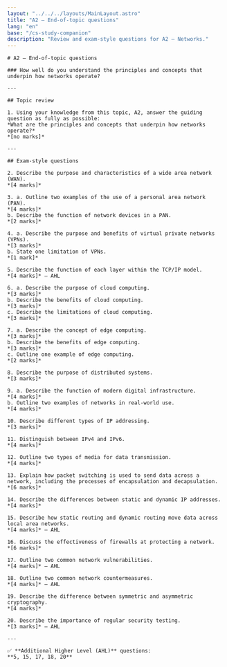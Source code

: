 ```yaml
---
layout: "../../../layouts/MainLayout.astro"
title: "A2 – End-of-topic questions"
lang: "en"
base: "/cs-study-companion"
description: "Review and exam-style questions for A2 – Networks."
---
```


<article className="prose prose-lg prose-slate max-w-none">

    # A2 – End-of-topic questions

    ### How well do you understand the principles and concepts that underpin how networks operate?

    ---

    ## Topic review

    1. Using your knowledge from this topic, A2, answer the guiding question as fully as possible:
    *What are the principles and concepts that underpin how networks operate?*
    *[no marks]*

    ---

    ## Exam-style questions

    2. Describe the purpose and characteristics of a wide area network (WAN).
    *[4 marks]*

    3. a. Outline two examples of the use of a personal area network (PAN).
    *[4 marks]*
    b. Describe the function of network devices in a PAN.
    *[2 marks]*

    4. a. Describe the purpose and benefits of virtual private networks (VPNs).
    *[3 marks]*
    b. State one limitation of VPNs.
    *[1 mark]*

    5. Describe the function of each layer within the TCP/IP model.
    *[4 marks]* – AHL

    6. a. Describe the purpose of cloud computing.
    *[3 marks]*
    b. Describe the benefits of cloud computing.
    *[3 marks]*
    c. Describe the limitations of cloud computing.
    *[3 marks]*

    7. a. Describe the concept of edge computing.
    *[3 marks]*
    b. Describe the benefits of edge computing.
    *[3 marks]*
    c. Outline one example of edge computing.
    *[2 marks]*

    8. Describe the purpose of distributed systems.
    *[3 marks]*

    9. a. Describe the function of modern digital infrastructure.
    *[4 marks]*
    b. Outline two examples of networks in real-world use.
    *[4 marks]*

    10. Describe different types of IP addressing.
    *[3 marks]*

    11. Distinguish between IPv4 and IPv6.
    *[4 marks]*

    12. Outline two types of media for data transmission.
    *[4 marks]*

    13. Explain how packet switching is used to send data across a network, including the processes of encapsulation and decapsulation.
    *[6 marks]*

    14. Describe the differences between static and dynamic IP addresses.
    *[4 marks]*

    15. Describe how static routing and dynamic routing move data across local area networks.
    *[4 marks]* – AHL

    16. Discuss the effectiveness of firewalls at protecting a network.
    *[6 marks]*

    17. Outline two common network vulnerabilities.
    *[4 marks]* – AHL

    18. Outline two common network countermeasures.
    *[4 marks]* – AHL

    19. Describe the difference between symmetric and asymmetric cryptography.
    *[4 marks]*

    20. Describe the importance of regular security testing.
    *[3 marks]* – AHL

    ---

    ✅ **Additional Higher Level (AHL)** questions:
    **5, 15, 17, 18, 20**

</article>
